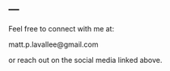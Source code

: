 ---
---

<link rel="stylesheet" href="styles.css" type="text/css">

Feel free to connect with me at:

matt.p.lavallee@gmail.com


or reach out on the social media linked above.